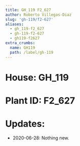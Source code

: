 ```yaml
---
title: GH_119 F2_627
author: Roberto Villegas-Diaz
slug: 'gh-119/f2-627'
aliases:
  - gh_119-f2_627
  - gh-119-f2-627
  - gh119-f2627
extra_crumbs:
  name: GH119
  path: /label/gh-119
---
```


# **House**: GH_119
# **Plant ID**: F2_627
# **Updates**: 
 - 2020-06-28: Nothing new.
